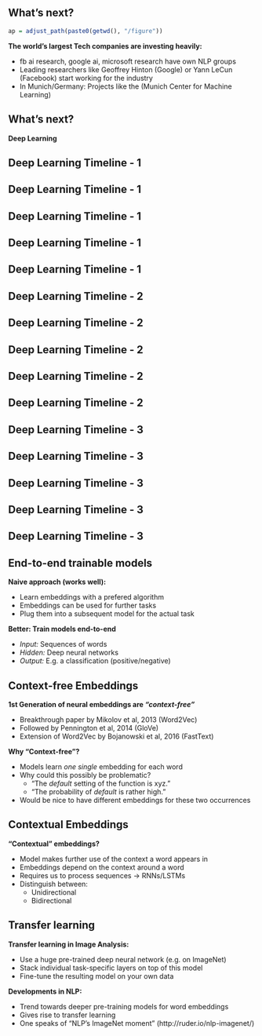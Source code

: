 ## What's next?
```r
ap = adjust_path(paste0(getwd(), "/figure"))
```

__The world's largest Tech companies are investing heavily:__

- fb ai research, google ai, microsoft research have own NLP groups
- Leading researchers like Geoffrey Hinton (Google) or Yann LeCun (Facebook) start working for the industry
- In Munich/Germany: Projects like the _\href{https://mcml.ai/}{MCML-Cluster}_ (Munich Center for Machine Learning)

## What's next?
\centering
\Large __Deep Learning__


## Deep Learning Timeline - 1

\hbox{\hspace{-6.5em} \includegraphics[width=14cm,page=1]{`r ap("dl_history1.pdf")`}}

## Deep Learning Timeline - 1

\hbox{\hspace{-6.5em} \includegraphics[width=14cm,page=2]{`r ap("dl_history1.pdf")`}}
\addtocounter{framenumber}{-1}

## Deep Learning Timeline - 1

\hbox{\hspace{-6.5em} \includegraphics[width=14cm,page=3]{`r ap("dl_history1.pdf")`}}
\addtocounter{framenumber}{-1}

## Deep Learning Timeline - 1

\hbox{\hspace{-6.5em} \includegraphics[width=14cm,page=4]{`r ap("dl_history1.pdf")`}}
\addtocounter{framenumber}{-1}

## Deep Learning Timeline - 1

\hbox{\hspace{-6.5em} \includegraphics[width=14cm,page=5]{`r ap("dl_history1.pdf")`}}
\addtocounter{framenumber}{-1}

## Deep Learning Timeline - 2

\hbox{\hspace{-6.5em} \includegraphics[width=14cm,page=1]{`r ap("dl_history2.pdf")`}}

## Deep Learning Timeline - 2

\hbox{\hspace{-6.5em} \includegraphics[width=14cm,page=2]{`r ap("dl_history2.pdf")`}}
\addtocounter{framenumber}{-1}

## Deep Learning Timeline - 2

\hbox{\hspace{-6.5em} \includegraphics[width=14cm,page=3]{`r ap("dl_history2.pdf")`}}
\addtocounter{framenumber}{-1}

## Deep Learning Timeline - 2

\hbox{\hspace{-6.5em} \includegraphics[width=14cm,page=4]{`r ap("dl_history2.pdf")`}}
\addtocounter{framenumber}{-1}

## Deep Learning Timeline - 2

\hbox{\hspace{-6.5em} \includegraphics[width=14cm,page=5]{`r ap("dl_history2.pdf")`}}
\addtocounter{framenumber}{-1}

## Deep Learning Timeline - 3

\hbox{\hspace{-6.5em} \includegraphics[width=14cm,page=1]{`r ap("dl_history3.pdf")`}}

## Deep Learning Timeline - 3

\hbox{\hspace{-6.5em} \includegraphics[width=14cm,page=2]{`r ap("dl_history3.pdf")`}}
\addtocounter{framenumber}{-1}

## Deep Learning Timeline - 3

\hbox{\hspace{-6.5em} \includegraphics[width=14cm,page=3]{`r ap("dl_history3.pdf")`}}
\addtocounter{framenumber}{-1}

## Deep Learning Timeline - 3

\hbox{\hspace{-6.5em} \includegraphics[width=14cm,page=4]{`r ap("dl_history3.pdf")`}}
\addtocounter{framenumber}{-1}

## Deep Learning Timeline - 3

\hbox{\hspace{-6.5em} \includegraphics[width=14cm,page=5]{`r ap("dl_history3.pdf")`}}
\addtocounter{framenumber}{-1}


## End-to-end trainable models

__Naive approach (works well):__

- Learn embeddings with a prefered algorithm
- Embeddings can be used for further tasks
- Plug them into a subsequent model for the actual task

\vspace{0.5cm}

__Better: Train models end-to-end__

- _Input:_ Sequences of words
- _Hidden:_ Deep neural networks
- _Output:_ E.g. a classification (positive/negative)


## Context-free Embeddings

__1st Generation of neural embeddings are _"context-free"___

- Breakthrough paper by Mikolov et al, 2013 (Word2Vec)
- Followed by Pennington et al, 2014 (GloVe)
- Extension of Word2Vec by Bojanowski et al, 2016 (FastText)

__Why "Context-free"?__

- Models learn _one single_ embedding for each word
- Why could this possibly be problematic?
    + "The _default_ setting of the function is xyz."
    + "The probability of _default_ is rather high."

- Would be nice to have different embeddings for these two occurrences


## Contextual Embeddings

__"Contextual" embeddings?__

- Model makes further use of the context a word appears in
- Embeddings depend on the context around a word
- Requires us to process sequences $\rightarrow$ RNNs/LSTMs
- Distinguish between:
    + Unidirectional
    + Bidirectional
    
    
## Transfer learning

__Transfer learning in Image Analysis:__

- Use a huge pre-trained deep neural network (e.g. on ImageNet)
- Stack individual task-specific layers on top of this model
- Fine-tune the resulting model on your own data

__Developments in NLP:__

- Trend towards deeper pre-training models for word embeddings  
- Gives rise to transfer learning  
- One speaks of "NLP's ImageNet moment" (http://ruder.io/nlp-imagenet/)
